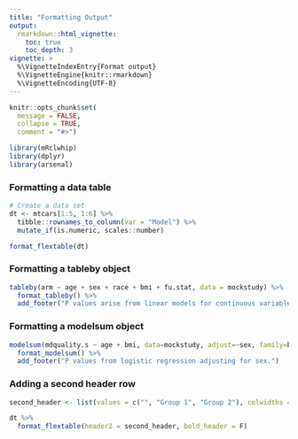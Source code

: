 ```yaml
---
title: "Formatting Output"
output: 
  rmarkdown::html_vignette:
    toc: true 
    toc_depth: 3
vignette: >
  %\VignetteIndexEntry{Format output}
  %\VignetteEngine{knitr::rmarkdown}
  %\VignetteEncoding{UTF-8}
---
```


```r
knitr::opts_chunk$set(
  message = FALSE,
  collapse = TRUE,
  comment = "#>")
```


```r
library(mRclwhip)
library(dplyr)
library(arsenal)
```

### Formatting a data table

```r
# Create a data set
dt <- mtcars[1:5, 1:6] %>% 
  tibble::rownames_to_column(var = "Model") %>% 
  mutate_if(is.numeric, scales::number)

format_flextable(dt)
```


### Formatting a tableby object

```r
tableby(arm ~ age + sex + race + bmi + fu.stat, data = mockstudy) %>%  
  format_tableby() %>% 
  add_footer("P values arise from linear models for continuous variables and Pearson's chi-squared test for categorical")
```


### Formatting a modelsum object

```r
modelsum(mdquality.s ~ age + bmi, data=mockstudy, adjust=~sex, family=binomial, show.adjust = F, show.intercept = F) %>%
  format_modelsum() %>% 
  add_footer("P values from logistic regression adjusting for sex.")
```

### Adding a second header row

```r
second_header <- list(values = c("", "Group 1", "Group 2"), colwidths = c(1,3,3))

dt %>% 
  format_flextable(header2 = second_header, bold_header = F)
```



